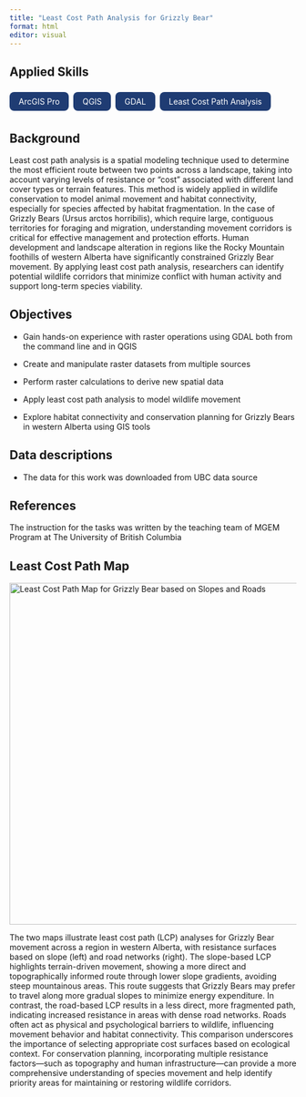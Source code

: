 ```yaml
---
title: "Least Cost Path Analysis for Grizzly Bear"
format: html
editor: visual
---
```


## Applied Skills

<div style="display: flex; flex-wrap: wrap; gap: 0.5rem; margin-bottom: 1.5rem;">

<span style="background-color: #1f3c73; color: white; padding: 0.5rem 1rem; border-radius: 0.5rem;">ArcGIS Pro</span>

<span style="background-color: #1f3c73; color: white; padding: 0.5rem 1rem; border-radius: 0.5rem;">QGIS</span>

<span style="background-color: #1f3c73; color: white; padding: 0.5rem 1rem; border-radius: 0.5rem;">GDAL</span>

<span style="background-color: #1f3c73; color: white; padding: 0.5rem 1rem; border-radius: 0.5rem;">Least Cost Path Analysis</span>

</div>


::: panel-tabset
## Background

Least cost path analysis is a spatial modeling technique used to determine the most efficient route between two points across a landscape, taking into account varying levels of resistance or "cost" associated with different land cover types or terrain features. This method is widely applied in wildlife conservation to model animal movement and habitat connectivity, especially for species affected by habitat fragmentation. In the case of Grizzly Bears (Ursus arctos horribilis), which require large, contiguous territories for foraging and migration, understanding movement corridors is critical for effective management and protection efforts. Human development and landscape alteration in regions like the Rocky Mountain foothills of western Alberta have significantly constrained Grizzly Bear movement. By applying least cost path analysis, researchers can identify potential wildlife corridors that minimize conflict with human activity and support long-term species viability.

## Objectives

-   Gain hands-on experience with raster operations using GDAL both from the command line and in QGIS

-   Create and manipulate raster datasets from multiple sources

-   Perform raster calculations to derive new spatial data

-   Apply least cost path analysis to model wildlife movement

-   Explore habitat connectivity and conservation planning for Grizzly Bears in western Alberta using GIS tools

## Data descriptions

-   The data for this work was downloaded from UBC data source

## References

The instruction for the tasks was written by the teaching team of MGEM Program at The University of British Columbia

:::

## Least Cost Path Map

::: {html}
<img src="images/least_cost_map.png" alt="Least Cost Path Map for Grizzly Bear based on Slopes and Roads" width="600px"/>
:::

The two maps illustrate least cost path (LCP) analyses for Grizzly Bear movement across a region in western Alberta, with resistance surfaces based on slope (left) and road networks (right). The slope-based LCP highlights terrain-driven movement, showing a more direct and topographically informed route through lower slope gradients, avoiding steep mountainous areas. This route suggests that Grizzly Bears may prefer to travel along more gradual slopes to minimize energy expenditure. In contrast, the road-based LCP results in a less direct, more fragmented path, indicating increased resistance in areas with dense road networks. Roads often act as physical and psychological barriers to wildlife, influencing movement behavior and habitat connectivity. This comparison underscores the importance of selecting appropriate cost surfaces based on ecological context. For conservation planning, incorporating multiple resistance factors—such as topography and human infrastructure—can provide a more comprehensive understanding of species movement and help identify priority areas for maintaining or restoring wildlife corridors.
